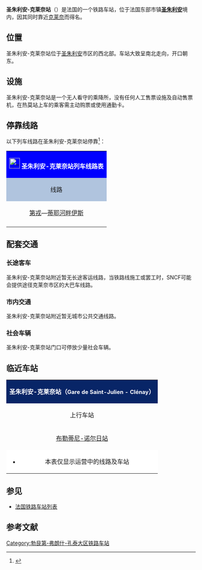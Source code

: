 {{暫定名稱}}
{{noteTA|G1=法国地名}}
{{Infobox station
| name          =[[File:Sncf-logo.svg|32x32px]]圣朱利安-克莱奈站<br>{{lang|fr|Gare de Saint-Julien - Clénay}} 
| type          = [[法国铁路|法国铁路]]
| image = 
|image_caption = 
| address       = {{FRA}}[[科多尔省|科多尔省]][[圣于连_(科多尔省)|圣朱利安]]
| latd          = 47
| latm          = 28
| lats          = 41
| latNS         = N
| longd         = 5
| longm         = 07
| longs         = 47
| longEW        = E
| operator = [[File:_Sncf-logo.svg|32x32px]]
| coordinates_display = yes
| iso_region    = FR
| line          = 
* [[第戎－蒂耶河畔伊斯铁路|第戎－蒂耶河畔伊斯铁路]]
| structure           = 地面
| levels              = 1层
| platform      = 2
| tracks        = 2
| elevation = 245米
| opened        = 1872年10月28日
| rebuilt =
| status = 使用中
| closed        = 
| passengers= 约3.1万人次<ref>{{Cite web|url=https://ressources.data.sncf.com/explore/dataset/frequentation-gares/?sort=voyageurs_2014&q=saint+julien|title=Fréquentation en gares|accessdate=2017-01-04|author=SNCF|date=|language=法语|publisher=SNCF Open Data}}</ref>
| pass_year= 2015年
| ADA                 = 
| station_type = 乘降所
| connections = （无）
| route_map =
| map_locator   = 
| note =
| services = [[法国大区列车|TER]]
}}

'''圣朱利安-克莱奈站'''（{{lang-fr|Gare de Saint-Julien - Clénay}}）是法国的一个铁路车站，位于法国东部市镇'''[[圣朱利安|圣朱利安]]'''境内，因其同时靠近[[克莱奈|克莱奈]]而得名。

==位置==

圣朱利安-克莱奈站位于[[圣朱利安|圣朱利安]]市区的西北部。车站大致呈南北走向，开口朝东。

==设施==

圣朱利安-克莱奈站是一个无人看守的乘降所，没有任何人工售票设施及自动售票机，在热莫站上车的乘客需主动购票或使用通勤卡。

== 停靠线路 ==

{{动态列表|最后更新时间：2017年1月4日。本章节内容仅供参考，不排除因施工或罢工而引发的临时性变更。欢迎修正和补充}}

以下列车线路在圣朱利安-克莱奈站停靠<ref>{{Cite web|url=http://cdn.ter.sncf.com/medias/PDF/bourgogne/Fiche_horaire_04_DIJON_IS_SUR%20TILLE_SA2017_tcm54-34453_tcm54-34467.pdf|title=Is-sur-Tille - Dijon|accessdate=2017-01-04|author=SNCF|date=|language=法语|publisher=TER Bourgogne|deadurl=yes|archiveurl=https://web.archive.org/web/20161125044955/http://cdn.ter.sncf.com/medias/PDF/bourgogne/Fiche_horaire_04_DIJON_IS_SUR%20TILLE_SA2017_tcm54-34453_tcm54-34467.pdf|archivedate=2016-11-25}}</ref>：

{| class="wikitable mw-collapsible" 
|colspan="5" style="background:#0000FF" align="center" |[[File:_Sncf-logo.svg|28x28px]] <font color=#FFFFFF>'''圣朱利安-克莱奈站列车线路表'''</font>
|-
!style="background:#B0C4DE"| 线路
!style="background:#B0C4DE"|车种
!style="background:#B0C4DE"|上一站
!style="background:#B0C4DE"|下一站
!style="background:#B0C4DE"|大致运行频率{{noteTag|name=noteA}}
|-
|[[第戎城站|第戎]]—[[蒂耶河畔伊斯站|蒂耶河畔伊斯]]
| rowspan="1" align="center"|'''[[法国大区列车|TER]]'''
|[[布勒蒂尼-诺尔日站|布勒蒂尼-诺尔日]]
|[[热莫站|热莫]]
|每天4~12趟
|-
|colspan="5" style="background:#FFFFFF"|{{noteFoot|1=
{{noteTag|name=noteA|1=在本栏中，往返1次为"1趟"}}
}}
|}

==配套交通==
===长途客车===
圣朱利安-克莱奈站附近暂无长途客运线路，当铁路线施工或罢工时，SNCF可能会提供途径克莱奈市区的大巴车线路。

===市内交通===

圣朱利安-克莱奈站附近暂无城市公共交通线路。

===社会车辆===

圣朱利安-克莱奈站门口可停放少量社会车辆。

==临近车站==

{|class="wikitable mw-collapsible" style="margin: 0 auto; width:42em;"
|colspan="3"  style="background:#082567" align="center"|<font color=#FFFFFF>'''圣朱利安-克莱奈站（<span style="font-size:11pt;">Gare de Saint-Julien - Clénay</span>）'''</font>
|-
!上行车站
!线路
!下行车站
|-
|align="center" |[[布勒蒂尼-诺尔日站|布勒蒂尼-诺尔日站]]
|align="center" |'''[[第戎－蒂耶河畔伊斯铁路|第戎－蒂耶河畔伊斯铁路]]'''
|align="center" |[[热莫站|热莫站]]
|-
|colspan="3" style="background:#FFFFFF"|
*本表仅显示运营中的线路及车站
|}

==参见==
* [[法国铁路车站列表|法国铁路车站列表]]

== 参考文献 ==
{{Reflist}}

[[Category:勃艮第-弗朗什-孔泰大区铁路车站|Category:勃艮第-弗朗什-孔泰大区铁路车站]]
